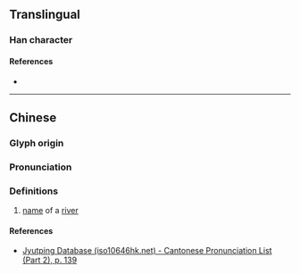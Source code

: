 {{character info}}
==Translingual==

===Han character===
{{Han char|rn=85|rad=水|as=07|sn=10|four=36100|canj=EWD,XEWD|ids=⿰氵困}}

====References====
* {{Han ref|kx=0626.010|dkj=17519|hdz=31624.040|uh=6D83|ud=28035|bh=D265|bd=53861}}

----

==Chinese==
{{zh-forms}}

===Glyph origin===
{{Han etym}}

===Pronunciation===
{{zh-pron
|m=kùn
|c=kwan3
|mc=y
|oc=y
|ma=
|cat=pn
}}

===Definitions===
{{zh-hanzi}}

# [[name]] of a [[river]]

====References====
* [http://www.iso10646hk.net/jp/document/download.jsp Jyutping Database (iso10646hk.net) - Cantonese Pronunciation List (Part 2), p. 139]
